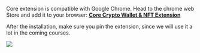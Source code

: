 Core extension is compatible with Google Chrome. Head to the chrome web Store and add it to your browser: [**Core Crypto Wallet & NFT Extension**](https://chromewebstore.google.com/detail/core-crypto-wallet-nft-ex/agoakfejjabomempkjlepdflaleeobhb)

<YouTube id="X3sVqXHdhnw" />

After the installation, make sure you pin the extension, since we will use it a lot in the coming courses.

![](/common-images/core-wallet/pin-extension.png)